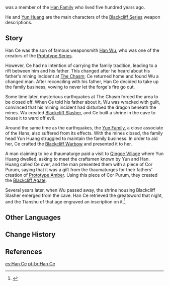 {{Character Infobox
|type             = Mentioned
|deceased         = Past
|name             = Han Ce
|affiliation      = Han Family
|affiliation2     = Blackcliff Forge
|region           = Liyue

|father           = Han Wu
}}
{{Lang|'''Han Ce'''|zh=寒策|zh_rm=Hán Cè}} was a member of the [[Han Family]] who lived five hundred years ago.

He and [[Yun Huang]] are the main characters of the [[Blackcliff Series]] weapon descriptions.

==Story==
Han Ce was the son of famous weaponsmith [[Han Wu]], who was one of the creators of the [[Prototype Series]].

However, Ce had no intention of carrying the family tradition, leading to a rift between him and his father. This changed after he heard about his father's mining incident at [[The Chasm (Subregion)|The Chasm]]; Ce returned home and found Wu a changed man. After reconciling with his father, Han Ce decided to take up the family business, vowing to never let the forge's fire go out.

Some time later, mysterious earthquakes at The Chasm forced the area to be closed off. When Ce told his father about it, Wu was wracked with guilt, convinced that his mining incident had disturbed the dragon beneath the mines. Wu created [[Blackcliff Slasher]], and Ce built a shrine in the cave to house it to ward off evil.

Around the same time as the earthquakes, the [[Yun Family]], a close associate of the Hans, also suffered from its effects. With the mines closed, the family head Yun Huang struggled to maintain the family business. In order to aid her, Ce crafted the [[Blackcliff Warbow]] and presented it to her.

A man claiming to be a thaumaturge paid a visit to [[Qingce Village]] where Yun Huang dwelled, asking to meet the craftsmen known by Yun and Han. Huang called Ce over, and the man presented them with a piece of Cor Purum, saying that it was a gift from the thaumaturges for their fathers' creation of [[Prototype Amber]]. Using this piece of Cor Purum, they created the [[Blackcliff Agate]].

Several years later, when Wu passed away, the shrine housing Blackcliff Slasher emerged from the cave. Han Ce retrieved the greatsword that night, and the Tianshu of that age engraved an inscription on it.<ref>{{Ref/Weapon|Blackcliff Slasher|Lore}}</ref>

==Other Languages==
{{Other Languages|default_hidden = 1
|en       = Han Ce
|zhs      = 寒策
|zhs_rm   = Hán Cè
|zht      = 寒策
|zht_rm   = Hán Cè
|ja       = 寒策
|ja_rm    = Kan Saku{{Assumed}}
|ko       = {{tt|한책|寒策}}
|ko_rm    = Han Chaek
|es       = Han Tse
|fr       = Han Ce
|ru       = Хань Цэ
|th       = Han Ce
|vi       = Han Ce
|de       = Han Ce
|id       = Han Ce
|pt       = Han Ce
|tr       = Han Ce
|it       = Han Ce
}}

==Change History==
{{Change History|introduced=1.0}}

==References==
{{Reflist}}

[[es:Han Ce]]
[[pt-br:Han Ce]]